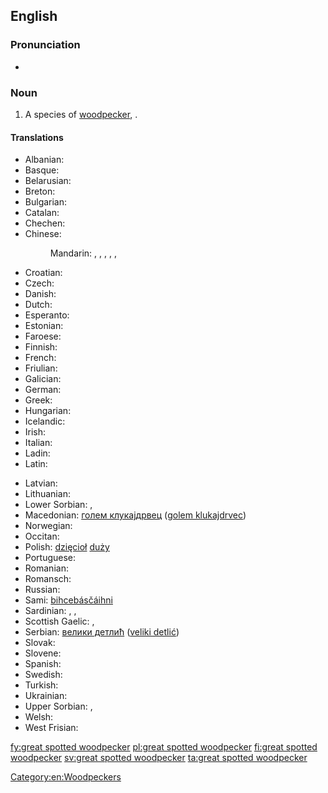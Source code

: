 ==English==
{{rfi}}
{{wikipedia}}
{{wikispecies|Dendrocopos major}}

===Pronunciation===
* {{IPA|/ˈɡɹeɪt ˈspɒtəd ˈwʊdpɛkeɹ/|lang=en}}

===Noun===
{{en-noun|head=[[great]] [[spot]]ted [[woodpecker]]}}

# A species of [[woodpecker]], {{taxlink|Dendrocopos major|species|noshow=1}}.

====Translations====
{{trans-top|species of woodpecker}}
* Albanian: {{t|sq|qukapiku larosh i madh}}
* Basque: {{t|eu|okil handi}}
* Belarusian: {{t|be|стракаты дзяцел}}
* Breton: {{t|br|pilkoad bras}}
* Bulgarian: {{t|bg|голям пъстър кълвач|tr=[[goljam p"st"r k"lvač]]}}
* Catalan: {{t|ca|picot garser gros}}
* Chechen: {{t|ce|леча}}
* Chinese: 
*: Mandarin: {{t|cmn|大斑啄木鳥|sc=Hani}}, {{t|cmn|大斑啄木鸟|tr=dàbān zhuómùniǎo|sc=Hani}}, {{t|cmn|赤鴷|sc=Hani}}, {{t|cmn|赤䴕|tr=chìliè|sc=Hani}}, {{t|cmn|花啄木|tr=huāzhuómù|sc=Hani}}, {{t|cmn|啄木冠|tr=zhuómùguān|sc=Hani}}
* Croatian: {{t|sh|veliki djetao}}
* Czech: {{t|cs|strakapoud velký}}
* Danish: {{t|da|stor flagspætte}}
* Dutch: {{t+|nl|grote bonte specht|m}}
* Esperanto: {{t|eo|granda buntpego}}
* Estonian: {{t|et|suur-kirjurähn}}
* Faroese: {{t|fo|stór flekkuspæta}}
* Finnish: {{t+|fi|käpytikka}}
* French: {{t|fr|pic épeiche}}
* Friulian: {{t|fur|pic de corone}}
* Galician: {{t|gl|peto real}}
* German: {{t+|de|Buntspecht|m}}
* Greek: {{t|el|παρδαλοτσικλιτάρα}}
* Hungarian: {{t|hu|nagy fakopáncs}}
* Icelandic: {{t+|is|barrspæta}}
* Irish: {{t|ga|mórchnagaire breac}}
* Italian: {{t|it|picchio rosso maggiore}}
* Ladin: {{t|lld|becalen gran}}
* Latin: {{t|la|Dendrocopus major}}
{{trans-mid}}
* Latvian: {{t|lv|dižraibais dzenis}}
* Lithuanian: {{t|lt|didysis margasis genys}}
* Lower Sorbian: {{t|dsb|źiśelc}}, {{t|dsb|šnapac}}
* Macedonian: [[голем клукаjдрвец]] ([[golem klukajdrvec]])
* Norwegian: {{t|no|flaggspett}}
* Occitan: {{t|oc|pic mar}}
* Polish: [[dzięcioł]] [[duży]] {{g|m}}
* Portuguese: {{t|pt|pica-pau malhado grande|m}}
* Romanian: {{t|ro|ciocănitoare mare}}
* Romansch: {{t|rm|pitgalain grond}}
* Russian: {{t|ru|пестрый дятел|m|tr=[[pestryj djatel]]}}
* Sami: [[bihcebásčáihni]]
* Sardinian: {{t|sc|biccalinna}}, {{t|sc|biccamuru}}, {{t|sc|biccamatta}}
* Scottish Gaelic: {{t|gd|snagan-daraich|m}}, {{t|gd|cnag mhòr}}
* Serbian: [[велики детлић]] ([[veliki detlić]])
* Slovak: {{t|sk|ďateľ veľký}}
* Slovene: {{t|sl|veliki detel}}
* Spanish: {{t|es|pico picapinos|m}}
* Swedish: {{t+|sv|större hackspett}}
* Turkish: {{t|tr|orman alaca ağaçkakanı}}
* Ukrainian: {{t|uk|дятел великий|tr=[[djatel velikij]]}}
* Upper Sorbian: {{t|hsb|dypornak}}, {{t|hsb|dypak}}
* Welsh: {{t|cy|cnocell fraith fwyaf}}
* West Frisian: {{t|fy|grutte eksterspjocht}}
{{trans-bottom}}

[[Category:en:Woodpeckers]]

[[fy:great spotted woodpecker]]
[[pl:great spotted woodpecker]]
[[fi:great spotted woodpecker]]
[[sv:great spotted woodpecker]]
[[ta:great spotted woodpecker]]